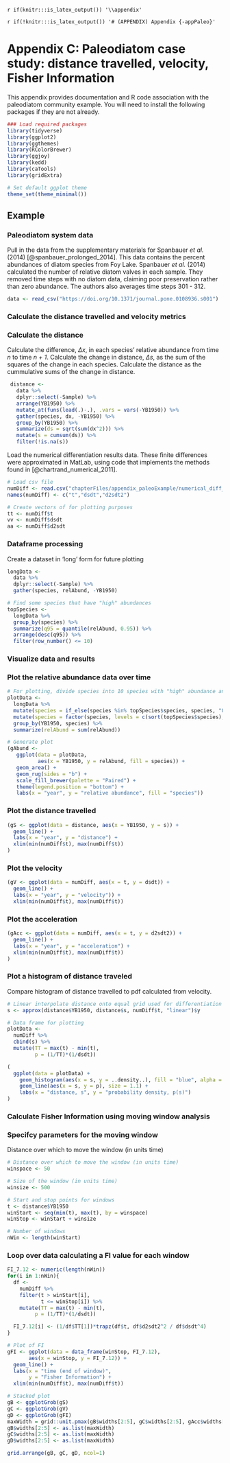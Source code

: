 `r if(knitr:::is_latex_output()) '\\appendix'`

`r if(!knitr:::is_latex_output()) '# (APPENDIX) Appendix {-appPaleo}'`

# Appendix C: Paleodiatom case study: distance travelled, velocity, Fisher Information {-#appPaleo}

This appendix provides documentation and R code association with the paleodiatom community example.
You will need to install the following packages if they are not already.

```r
### Load required packages
library(tidyverse)
library(ggplot2)
library(ggthemes)
library(RColorBrewer)
library(ggjoy)
library(kedd)
library(caTools)
library(gridExtra)

# Set default ggplot theme
theme_set(theme_minimal())
```

## Example 
### Paleodiatom system data
Pull in the data from the supplementary materials for Spanbauer *et al.* (2014) [@spanbauer_prolonged_2014]. This data contains the percent abundances of diatom species from Foy Lake. Spanbauer *et al.* (2014) calculated the number of relative diatom valves in each sample. They removed time steps with no diatom data, claiming poor preservation rather than zero abundance. The authors also averages time steps 301 - 312.

```r
data <- read_csv("https://doi.org/10.1371/journal.pone.0108936.s001")
```

### Calculate the distance travelled and velocity metrics

### Calculate the distance
Calculate the difference, $\Delta x$, in each species' relative abundance from time *n* to time *n + 1*. Calculate the change in distance, $\Delta s$, as the sum of the squares of the change in each species. Calculate the distance as the cummulative sums of the change in distance.
```r
 distance <-
   data %>%
   dplyr::select(-Sample) %>%
   arrange(YB1950) %>%
   mutate_at(funs(lead(.)-.), .vars = vars(-YB1950)) %>%
   gather(species, dx, -YB1950) %>%
   group_by(YB1950) %>%
   summarize(ds = sqrt(sum(dx^2))) %>%
   mutate(s = cumsum(ds)) %>%
   filter(!is.na(s))
```

Load the numerical differentiation results data. These finite differences were approximated in MatLab, using code that implements the methods found in [@chartrand_numerical_2011].

```r
# Load csv file
numDiff <- read.csv("chapterFiles/appendix_paleoExample/numerical_diff_results.csv", header = F)
names(numDiff) <- c("t","dsdt","d2sdt2")

# Create vectors of for plotting purposes
tt <- numDiff$t
vv <- numDiff$dsdt
aa <- numDiff$d2sdt
```

### Dataframe processing
Create a dataset in 'long' form for future plotting
```r
longData <-
  data %>%
  dplyr::select(-Sample) %>%
  gather(species, relAbund, -YB1950)

# Find some species that have "high" abundances
topSpecies <-
  longData %>%
  group_by(species) %>%
  summarize(q95 = quantile(relAbund, 0.95)) %>%
  arrange(desc(q95)) %>%
  filter(row_number() <= 10)
```

### Visualize data and results
### Plot the relative abundance data over time
```r

# For plotting, divide species into 10 species with "high" abundance and others
plotData <-
  longData %>%
  mutate(species = if_else(species %in% topSpecies$species, species, "Other (n = 99)")) %>%
  mutate(species = factor(species, levels = c(sort(topSpecies$species), "Other (n = 99)"))) %>%
  group_by(YB1950, species) %>%
  summarize(relAbund = sum(relAbund))

# Generate plot
(gAbund <-
   ggplot(data = plotData,
          aes(x = YB1950, y = relAbund, fill = species)) +
   geom_area() +
   geom_rug(sides = "b") +
   scale_fill_brewer(palette = "Paired") +
   theme(legend.position = "bottom") +
   labs(x = "year", y = "relative abundance", fill = "species"))
```

### Plot the distance travelled
```r
(gS <- ggplot(data = distance, aes(x = YB1950, y = s)) +
  geom_line() +
  labs(x = "year", y = "distance") +
  xlim(min(numDiff$t), max(numDiff$t))
)
```

### Plot the velocity
```r
(gV <- ggplot(data = numDiff, aes(x = t, y = dsdt)) +
  geom_line() +
  labs(x = "year", y = "velocity")) +
  xlim(min(numDiff$t), max(numDiff$t))
```


### Plot the acceleration
```r
(gAcc <- ggplot(data = numDiff, aes(x = t, y = d2sdt2)) +
  geom_line() +
  labs(x = "year", y = "acceleration") +
  xlim(min(numDiff$t), max(numDiff$t))
)
```


### Plot a histogram of distance traveled
Compare histogram of distance travelled to pdf calculated from velocity.

```r
# Linear interpolate distance onto equal grid used for differentiation
s <- approx(distance$YB1950, distance$s, numDiff$t, "linear")$y

# Data frame for plotting
plotData <-
  numDiff %>%
  cbind(s) %>%
  mutate(TT = max(t) - min(t),
         p = (1/TT)*(1/dsdt))

(
  ggplot(data = plotData) +
    geom_histogram(aes(x = s, y = ..density..), fill = "blue", alpha = 0.5, bins = 100) +
    geom_line(aes(x = s, y = p), size = 1.1) +
    labs(x = "distance, s", y = "probability density, p(s)")
)
```

### Calculate Fisher Information using moving window analysis
### Specifcy parameters for the moving window
Distance over which to move the window (in units time)
```r
# Distance over which to move the window (in units time)
winspace <- 50

# Size of the window (in units time)
winsize <- 500

# Start and stop points for windows
t <- distance$YB1950
winStart <- seq(min(t), max(t), by = winspace)
winStop <- winStart + winsize

# Number of windows
nWin <- length(winStart)
```

### Loop over data calculating a FI value for each window
```r
FI_7.12 <- numeric(length(nWin))
for(i in 1:nWin){
  df <-
    numDiff %>%
    filter(t > winStart[i],
           t <= winStop[i]) %>%
    mutate(TT = max(t) - min(t),
         p = (1/TT)*(1/dsdt))

  FI_7.12[i] <- (1/df$TT[1])*trapz(df$t, df$d2sdt2^2 / df$dsdt^4)
}

```

```r
# Plot of FI
gFI <- ggplot(data = data_frame(winStop, FI_7.12),
       aes(x = winStop, y = FI_7.12)) +
  geom_line() +
  labs(x = "time (end of window)",
       y = "Fisher Information") +
  xlim(min(numDiff$t), max(numDiff$t))

# Stacked plot
gB <- ggplotGrob(gS)
gC <- ggplotGrob(gV)
gD <- ggplotGrob(gFI)
maxWidth = grid::unit.pmax(gB$widths[2:5], gC$widths[2:5], gAcc$widths[2:5], gD$widths[2:5])
gB$widths[2:5] <- as.list(maxWidth)
gC$widths[2:5] <- as.list(maxWidth)
gD$widths[2:5] <- as.list(maxWidth)

grid.arrange(gB, gC, gD, ncol=1)
```